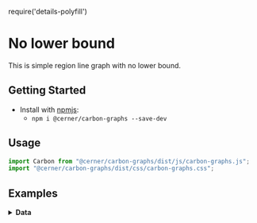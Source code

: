 require('details-polyfill')

# No lower bound

This is simple region line graph with no lower bound.

## Getting Started

- Install with [npmjs](https://www.npmjs.com):
  - `npm i @cerner/carbon-graphs --save-dev`

## Usage
```js
import Carbon from "@cerner/carbon-graphs/dist/js/carbon-graphs.js";
import "@cerner/carbon-graphs/dist/css/carbon-graphs.css";
```
## Examples
<LineGraph />

<details>
<summary style={{fontSize: 24 }}>
<b>Data</b>
</summary>

### Graph Config object
<GraphConfig />

### Data object
<DataObject />
</details>
